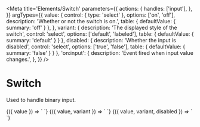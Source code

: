 
<Meta
  title='Elements/Switch'
  parameters={{
    actions: {
      handles: ['input'],
    },
  }}
  argTypes={{
    value: {
      control: { type: 'select' },
      options: ['on', 'off'],
      description: 'Whether or not the switch is on.',
      table: { defaultValue: { summary: 'off' } },
    },
    variant: {
      description: 'The displayed style of the switch',
      control: 'select',
      options: ['default', 'labeled'],
      table: { defaultValue: { summary: 'default' } }
    },
    disabled: {
      description: 'Whether the input is disabled',
      control: 'select',
      options: ['true', 'false'],
      table: { defaultValue: { summary: 'false' } }
    },
    'on:input': {
      description: 'Event fired when input value changes.',
    },
  }}
/>

# Switch

Used to handle binary input.

<Canvas>
  <Story
    name='No label'
    args={{
      value: 'off',
    }}
  >
    {({ value }) => `
      <v-switch
        value='${value}'
      />
    `}
  </Story>
</Canvas>

<Canvas>
  <Story
    name='Right label'
    args={{
      value: 'off',
      variant: 'labeled',
    }}
  >
    {({ value, variant }) => `
      <v-switch
        value='${value}'
        variant='${variant}'
      />
    `}
  </Story>
</Canvas>

<Canvas>
  <Story
    name='Disabled'
    args={{
      value: 'off',
      variant: 'labeled',
      disabled: 'true'
    }}
  >
    {({ value, variant, disabled }) => `
      <v-switch
        value='${value}'
        variant='${variant}'
        disabled='${disabled}'
      />
    `}
  </Story>
</Canvas>